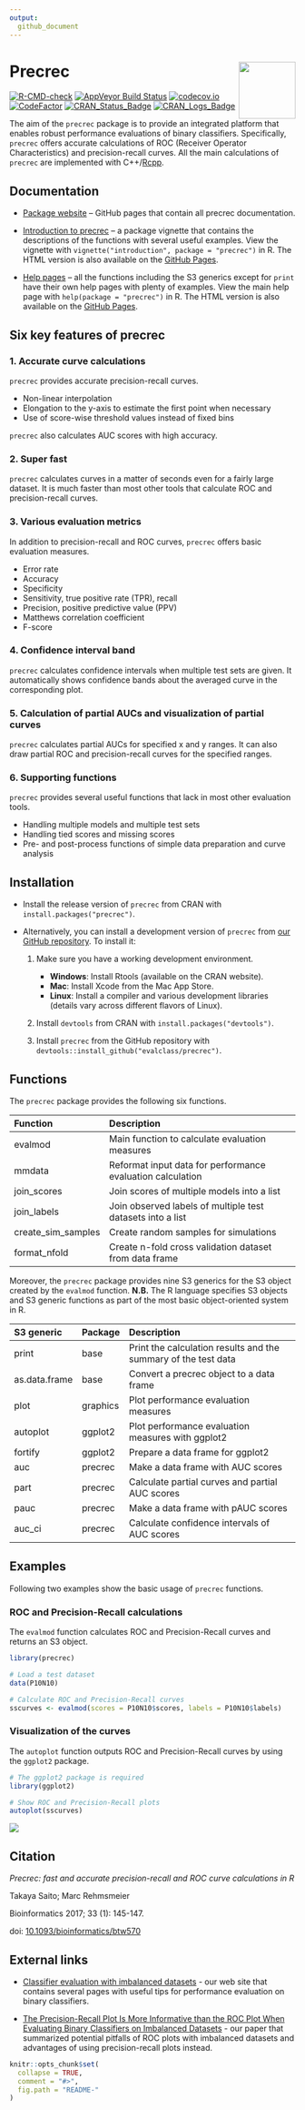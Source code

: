 ```yaml
---
output:
  github_document
---
```


# Precrec <img src="man/figures/logo.png" align="right" alt="" width="100" />

[![R-CMD-check](https://github.com/evalclass/precrec/actions/workflows/R-CMD-check.yaml/badge.svg)](https://github.com/evalclass/precrec/actions/workflows/R-CMD-check.yaml)
[![AppVeyor Build Status](https://ci.appveyor.com/api/projects/status/github/evalclass/precrec?branch=main&svg=true)](https://ci.appveyor.com/project/takayasaito/precrec/)
[![codecov.io](https://codecov.io/github/evalclass/precrec/coverage.svg?branch=main)](https://app.codecov.io/github/evalclass/precrec?branch=main)
[![CodeFactor](https://www.codefactor.io/repository/github/evalclass/precrec/badge)](https://www.codefactor.io/repository/github/evalclass/precrec/)
[![CRAN_Status_Badge](https://www.r-pkg.org/badges/version-ago/precrec)](https://cran.r-project.org/package=precrec)
[![CRAN_Logs_Badge](https://cranlogs.r-pkg.org/badges/grand-total/precrec)](https://cran.r-project.org/package=precrec)

The aim of the `precrec` package is to provide an integrated platform that enables robust performance evaluations of binary classifiers. Specifically, `precrec` offers accurate calculations of ROC (Receiver Operator Characteristics) and precision-recall curves. All the main calculations of `precrec` are implemented with C++/[Rcpp](https://cran.r-project.org/package=Rcpp).

## Documentation
- [Package website](https://evalclass.github.io/precrec/) -- GitHub pages that contain all precrec documentation.

- [Introduction to precrec](https://evalclass.github.io/precrec/articles/introduction.html) -- a package vignette that contains the descriptions of the functions with several useful examples. View the vignette with `vignette("introduction", package = "precrec")` in R. The HTML version is also available on the [GitHub Pages](https://evalclass.github.io/precrec/articles/introduction.html).

- [Help pages](https://evalclass.github.io/precrec/reference/)  -- all the functions including the S3 generics except for `print` have their own help pages with plenty of examples. View the main help page with `help(package = "precrec")` in R. The HTML version is also available on the [GitHub Pages](https://evalclass.github.io/precrec/reference/).

## Six key features of precrec

### 1. Accurate curve calculations
`precrec` provides accurate precision-recall curves.

- Non-linear interpolation
- Elongation to the y-axis to estimate the first point when necessary
- Use of score-wise threshold values instead of fixed bins

`precrec` also calculates AUC scores with high accuracy.

### 2. Super fast
`precrec` calculates curves in a matter of seconds even for a fairly large dataset. It is much faster than most other tools that calculate ROC and precision-recall curves. 

### 3. Various evaluation metrics
In addition to precision-recall and ROC curves, `precrec` offers basic evaluation measures.

- Error rate
- Accuracy
- Specificity
- Sensitivity, true positive rate (TPR), recall
- Precision, positive predictive value (PPV)
- Matthews correlation coefficient
- F\-score

### 4. Confidence interval band
`precrec` calculates confidence intervals when multiple test sets are given. It automatically shows confidence bands about the averaged curve in the 
corresponding plot. 

### 5. Calculation of partial AUCs and visualization of partial curves
`precrec` calculates partial AUCs for specified x and y ranges. It can also
draw partial ROC and precision-recall curves for the specified ranges.

### 6. Supporting functions
`precrec` provides several useful functions that lack in most other evaluation tools. 

- Handling multiple models and multiple test sets
- Handling tied scores and missing scores
- Pre- and post-process functions of simple data preparation and curve analysis

## Installation

* Install the release version of `precrec` from CRAN with `install.packages("precrec")`.

* Alternatively, you can install a development version of `precrec` from [our GitHub repository](https://github.com/evalclass/precrec/). To install it:

    1. Make sure you have a working development environment.
        * **Windows**: Install Rtools (available on the CRAN website).
        * **Mac**: Install Xcode from the Mac App Store.
        * **Linux**: Install a compiler and various development libraries (details vary across different flavors of Linux).

    2. Install `devtools` from CRAN with `install.packages("devtools")`.

    3. Install `precrec` from the GitHub repository with `devtools::install_github("evalclass/precrec")`.

## Functions
The `precrec` package provides the following six functions.

Function           Description 
------------------ -----------------------------------------------------------
           evalmod Main function to calculate evaluation measures
            mmdata Reformat input data for performance evaluation calculation
       join_scores Join scores of multiple models into a list
       join_labels Join observed labels of multiple test datasets into a list     
create_sim_samples Create random samples for simulations
      format_nfold Create n-fold cross validation dataset from data frame
    
Moreover, the `precrec` package provides nine S3 generics for the S3 object created by the `evalmod` function. **N.B.** The R language specifies S3 objects and S3 generic functions as part of the most basic object-oriented system in R.

S3 generic       Package   Description 
---------------  --------  ------------------------------------------------------------------
         print   base      Print the calculation results and the summary of the test data
 as.data.frame   base      Convert a precrec object to a data frame
          plot   graphics  Plot performance evaluation measures
      autoplot   ggplot2   Plot performance evaluation measures with ggplot2
       fortify   ggplot2   Prepare a data frame for ggplot2
           auc   precrec   Make a data frame with AUC scores
          part   precrec   Calculate partial curves and partial AUC scores
          pauc   precrec   Make a data frame with pAUC scores
        auc_ci   precrec   Calculate confidence intervals of AUC scores

## Examples

Following two examples show the basic usage of `precrec` functions.

### ROC and Precision-Recall calculations

The `evalmod` function calculates ROC and Precision-Recall curves and returns an S3 object.
```r
library(precrec)

# Load a test dataset
data(P10N10)

# Calculate ROC and Precision-Recall curves
sscurves <- evalmod(scores = P10N10$scores, labels = P10N10$labels)
```

### Visualization of the curves

The `autoplot` function outputs ROC and Precision-Recall curves by using the 
`ggplot2` package.
```r
# The ggplot2 package is required
library(ggplot2)

# Show ROC and Precision-Recall plots
autoplot(sscurves)
```

![](https://raw.githubusercontent.com/evalclass/precrec/main/README_files/figure-gfm/unnamed-chunk-2-1.png)

## Citation
*Precrec: fast and accurate precision-recall and ROC curve calculations in R*

Takaya Saito; Marc Rehmsmeier

Bioinformatics 2017; 33 (1): 145-147.

doi: [10.1093/bioinformatics/btw570](https://doi.org/10.1093/bioinformatics/btw570)

## External links
- [Classifier evaluation with imbalanced datasets](https://classeval.wordpress.com/) - our web site that contains several pages with useful tips for performance evaluation on binary classifiers.

- [The Precision-Recall Plot Is More Informative than the ROC Plot When Evaluating Binary Classifiers on Imbalanced Datasets](https://doi.org/10.1371/journal.pone.0118432) - our paper that summarized potential pitfalls of ROC plots with imbalanced datasets and advantages of using precision-recall plots instead.
 
```r
knitr::opts_chunk$set(
  collapse = TRUE,
  comment = "#>",
  fig.path = "README-"
)
```
